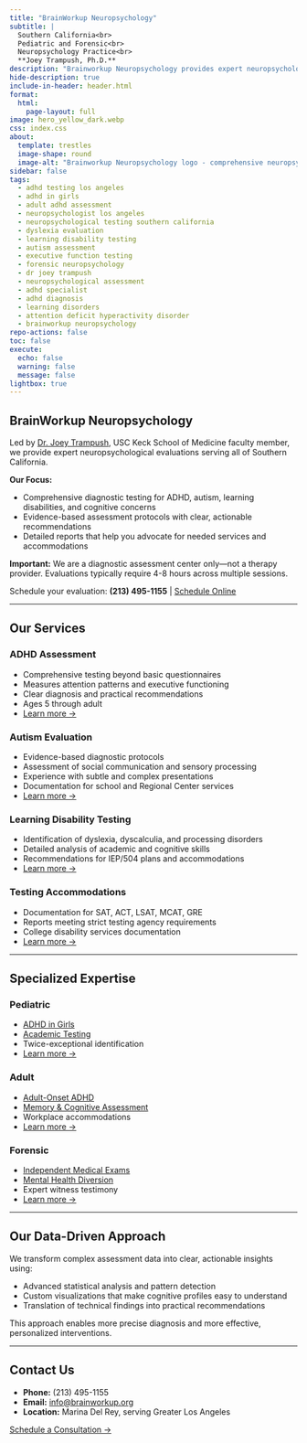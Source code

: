 ```yaml
---
title: "BrainWorkup Neuropsychology"
subtitle: |
  Southern California<br>
  Pediatric and Forensic<br>
  Neuropsychology Practice<br>
  **Joey Trampush, Ph.D.**
description: "Brainworkup Neuropsychology provides expert neuropsychological evaluations for ADHD, dyslexia, learning disorders, autism, executive function, and forensic assessments in Los Angeles and Southern California."
hide-description: true
include-in-header: header.html
format:
  html:
    page-layout: full
image: hero_yellow_dark.webp
css: index.css
about:
  template: trestles
  image-shape: round
  image-alt: "Brainworkup Neuropsychology logo - comprehensive neuropsychological assessments in Southern California."
sidebar: false
tags:
  - adhd testing los angeles
  - adhd in girls
  - adult adhd assessment
  - neuropsychologist los angeles
  - neuropsychological testing southern california
  - dyslexia evaluation
  - learning disability testing
  - autism assessment
  - executive function testing
  - forensic neuropsychology
  - dr joey trampush
  - neuropsychological assessment
  - adhd specialist
  - adhd diagnosis
  - learning disorders
  - attention deficit hyperactivity disorder
  - brainworkup neuropsychology
repo-actions: false
toc: false
execute:
  echo: false
  warning: false
  message: false
lightbox: true
---
```


## BrainWorkup Neuropsychology

Led by [Dr. Joey Trampush](joey-trampush/index.qmd), USC Keck School of Medicine faculty member, we provide expert neuropsychological evaluations serving all of Southern California.

**Our Focus:**

- Comprehensive diagnostic testing for ADHD, autism, learning disabilities, and cognitive concerns
- Evidence-based assessment protocols with clear, actionable recommendations
- Detailed reports that help you advocate for needed services and accommodations

**Important:** We are a diagnostic assessment center only—not a therapy provider. Evaluations typically require 4-8 hours across multiple sessions.

Schedule your evaluation: **(213) 495-1155** | [Schedule Online](contact/index.qmd#online-inquiry)

---

## Our Services

::: {.grid}
::: {.g-col-12 .g-col-md-6}
### ADHD Assessment
- Comprehensive testing beyond basic questionnaires
- Measures attention patterns and executive functioning
- Clear diagnosis and practical recommendations
- Ages 5 through adult
- [Learn more →](adhd/index.qmd)
:::

::: {.g-col-12 .g-col-md-6}
### Autism Evaluation
- Evidence-based diagnostic protocols
- Assessment of social communication and sensory processing
- Experience with subtle and complex presentations
- Documentation for school and Regional Center services
- [Learn more →](autism/index.qmd)
:::

::: {.g-col-12 .g-col-md-6}
### Learning Disability Testing
- Identification of dyslexia, dyscalculia, and processing disorders
- Detailed analysis of academic and cognitive skills
- Recommendations for IEP/504 plans and accommodations
- [Learn more →](dyslexia/index.qmd)
:::

::: {.g-col-12 .g-col-md-6}
### Testing Accommodations
- Documentation for SAT, ACT, LSAT, MCAT, GRE
- Reports meeting strict testing agency requirements
- College disability services documentation
- [Learn more →](testing-accommodations/index.qmd)
:::
:::

----


## Specialized Expertise

:::: {.grid}
::: {.g-col-12 .g-col-md-4}
### Pediatric
- [ADHD in Girls](adhd-in-girls/index.qmd)
- [Academic Testing](testing-accommodations/index.qmd)
- Twice-exceptional identification
- [Learn more →](pediatric-neuropsychology/index.qmd)
:::

::: {.g-col-12 .g-col-md-4}
### Adult
- [Adult-Onset ADHD](adult-onset-adhd/index.qmd)
- [Memory & Cognitive Assessment](adult-neuropsychology/index.qmd)
- Workplace accommodations
- [Learn more →](adult-neuropsychology/index.qmd)
:::

::: {.g-col-12 .g-col-md-4}
### Forensic
- [Independent Medical Exams](independent-medical-exam/index.qmd)
- [Mental Health Diversion](independent-medical-exam/index.qmd#mental-health-diversion/)
- Expert witness testimony
- [Learn more →](forensic-neuropsychology/index.qmd)
:::
::::

---

## Our Data-Driven Approach

We transform complex assessment data into clear, actionable insights using:

- Advanced statistical analysis and pattern detection
- Custom visualizations that make cognitive profiles easy to understand
- Translation of technical findings into practical recommendations

This approach enables more precise diagnosis and more effective, personalized interventions.

---

## Contact Us

- **Phone:** (213) 495-1155
- **Email:** [info@brainworkup.org](mailto:info@brainworkup.org)
- **Location:** Marina Del Rey, serving Greater Los Angeles

[Schedule a Consultation →](contact/index.qmd#online-inquiry)
